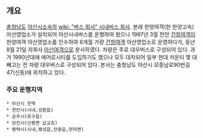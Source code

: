 == 개요 ==
[[충청남도]] [[아산시]]소속의 [[wiki: "버스 회사" 시내버스 회사]].
본래 한양여객(현 한양고속)아산영업소가 설치되어 아산시내버스를 운행하여 왔으나 1997년 3월 천안 [[건창여객]]이 한양여객 아산영업소를 인수하여 6개월 가량 [[건창여객]] 아산영업소로 운영하다가, 동년 8월 21일 자회사 [[아산여객]]으로 분사하였다. 차량은 주로 대우버스로 구성되어 있다. 과거 1990년대에 에어로시티를 도입하기도 했으나 모두 대차되어 일부 현대 카운티 몇 대 빼고는 전 차량 대우버스로 구성되어 있다.
본사는 충청남도 아산시 모종남로90번길 47(신동)에 위치하고 있다.

=== 주요 운행지역 ===
 * 아산시 전역
 * 천안시(시내,성환읍)
 * 공주시(유구읍)
 * 당진시(신평면 삽교호)
 * 평택시(시내,팽성읍,안중읍,현덕면)
